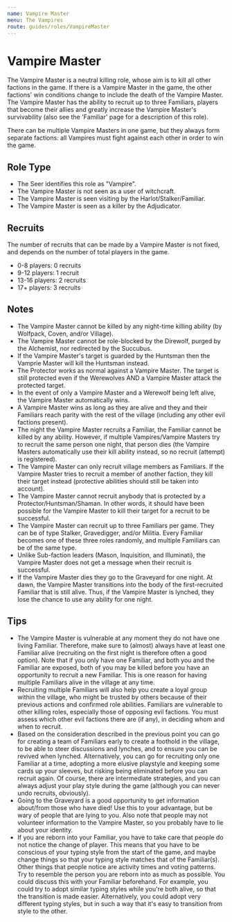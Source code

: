 ```yaml
---
name: Vampire Master
menu: The Vampires
route: guides/roles/VampireMaster
---
```


# Vampire Master

The Vampire Master is a neutral killing role, whose aim is to kill all other factions in the game. If there is a Vampire Master in the game, the other factions' win conditions change to include the death of the Vampire Master. The Vampire Master has the ability to recruit up to three Familiars, players that become their allies and greatly increase the Vampire Master's survivability (also see the 'Familiar' page for a description of this role).

There can be multiple Vampire Masters in one game, but they always form separate factions: all Vampires must fight against each other in order to win the game.

## Role Type

- The Seer identifies this role as "Vampire".
- The Vampire Master is not seen as a user of witchcraft.
- The Vampire Master is seen visiting by the Harlot/Stalker/Familiar.
- The Vampire Master is seen as a killer by the Adjudicator.

## Recruits

The number of recruits that can be made by a Vampire Master is not fixed, and depends on the number of total players in the game.

- 0-8 players: 0 recruits
- 9-12 players: 1 recruit
- 13-16 players: 2 recruits
- 17+ players: 3 recruits

## Notes

- The Vampire Master cannot be killed by any night-time killing ability (by Wolfpack, Coven, and/or Village).
- The Vampire Master cannot be role-blocked by the Direwolf, purged by the Alchemist, nor redirected by the Succubus.
- If the Vampire Master's target is guarded by the Huntsman then the Vamprie Master will kill the Huntsman instead.
- The Protector works as normal against a Vampire Master. The target is still protected even if the Werewolves AND a Vampire Master attack the protected target.
- In the event of only a Vampire Master and a Werewolf being left alive, the Vampire Master automatically wins.
- A Vampire Master wins as long as they are alive and they and their Familiars reach parity with the rest of the village (including any other evil factions present).
- The night the Vampire Master recruits a Familiar, the Familiar cannot be killed by any ability. However, if multiple Vampires/Vampire Masters try to recruit the same person one night, that person dies (the Vampire Masters automatically use their kill ability instead, so no recruit (attempt) is registered).
- The Vampire Master can only recruit village members as Familiars. If the Vampire Master tries to recruit a member of another faction, they kill their target instead (protective abilities should still be taken into account).
- The Vampire Master cannot recruit anybody that is protected by a Protector/Huntsman/Shaman. In other words, it should have been possible for the Vampire Master to kill their target for a recruit to be successful.
- The Vampire Master can recruit up to three Familiars per game. They can be of type Stalker, Gravedigger, and/or Militia. Every Familiar becomes one of these three roles randomly, and multiple Familiars can be of the same type.
- Unlike Sub-faction leaders (Mason, Inquisition, and Illuminati), the Vampire Master does not get a message when their recruit is successful.
- If the Vampire Master dies they go to the Graveyard for one night. At dawn, the Vampire Master transitions into the body of the first-recruited Familiar that is still alive. Thus, if the Vampire Master is lynched, they lose the chance to use any ability for one night.

## Tips

- The Vampire Master is vulnerable at any moment they do not have one living Familiar. Therefore, make sure to (almost) always have at least one Familiar alive (recruiting on the first night is therefore often a good option). Note that if you only have one Familiar, and both you and the Familiar are exposed, both of you may be killed before you have an opportunity to recruit a new Familiar. This is one reason for having multiple Familiars alive in the village at any time.
- Recruiting multiple Familiars will also help you create a loyal group within the village, who might be trusted by others because of their previous actions and confirmed role abilities. Familiars are vulnerable to other killing roles, especially those of opposing evil factions. You must assess which other evil factions there are (if any), in deciding whom and when to recruit.
- Based on the consideration described in the previous point you can go for creating a team of Familiars early to create a foothold in the village, to be able to steer discussions and lynches, and to ensure you can be revived when lynched. Alternatively, you can go for recruiting only one Familiar at a time, adopting a more elusive playstyle and keeping some cards up your sleeves, but risking being eliminated before you can recruit again. Of course, there are intermediate strategies, and you can always adjust your play style during the game (although you can never undo recruits, obviously).
- Going to the Graveyard is a good opportunity to get information about/from those who have died! Use this to your advantage, but be wary of people that are lying to you. Also note that people may not volunteer information to the Vampire Master, so you probably have to lie about your identity.
- If you are reborn into your Familiar, you have to take care that people do not notice the change of player. This means that you have to be conscious of your typing style from the start of the game, and maybe change things so that your typing style matches that of the Familiar(s). Other things that people notice are activity times and voting patterns. Try to resemble the person you are reborn into as much as possible. You could discuss this with your Familiar beforehand. For example, you could try to adopt similar typing styles while you're both alive, so that the transition is made easier. Alternatively, you could adopt very different typing styles, but in such a way that it's easy to transition from style to the other.
